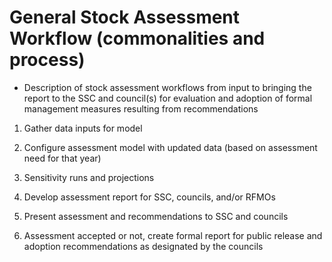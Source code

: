 # General Stock Assessment Workflow (commonalities and process) {#sec-general}

  - Description of stock assessment workflows from input to bringing the report to the SSC and council(s) for evaluation and adoption of formal management measures resulting from recommendations
  
  1. Gather data inputs for model
  
  2. Configure assessment model with updated data (based on assessment need for that year)
  
  3. Sensitivity runs and projections
  
  4. Develop assessment report for SSC, councils, and/or RFMOs
  
  5. Present assessment and recommendations to SSC and councils
  
  6. Assessment accepted or not, create formal report for public release and adoption recommendations as designated by the councils